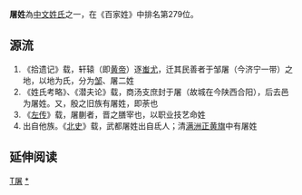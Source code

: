 {{姓氏
|姓氏=屠
|拼音=Tú
|中国大陆=Tu
|台湾=Tu
|香港=To
|澳门=Tou
|新加坡=
|马来西亚=
|越南=Đồ
|韩国=
|反切=
|同音字=
|堂号=
|郡望=[[陈留郡|陈留郡]]
}}

'''屠姓'''為[[中文姓氏|中文姓氏]]之一，在《百家姓》中排名第279位。

==源流==
#《拾遗记》载，轩辕（即[[黄帝|黄帝]]）逐[[蚩尤|蚩尤]]，迁其民善者于邹屠（今济宁一带）之地，以地为氏，分为[[邹姓|邹]]、屠二姓
#《姓氏考略》、《潜夫论》载，商汤支庶封于屠（故城在今陕西合阳），后去邑为屠姓。又，殷之旧族有屠姓，即荼也
#《[[左传|左传]]》载，屠蒯者，晋之膳宰也，以职业技艺命姓
#出自他族。《[[北史|北史]]》载，武都屠姓出自氐人；清[[满洲正黄旗|满洲正黄旗]]中有屠姓

== 延伸阅读 ==
{{Wikisource further reading}}

{{姓氏小作品}}

[[Category:漢姓|T屠]]
[[Category:屠姓|*]]